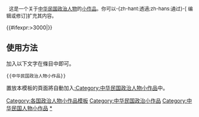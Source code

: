 <noinclude></noinclude><div class="notice metadata" id="stub" style="font-size: small;">{{Bio icon|Taiwan|30}}&nbsp;&nbsp;这是一个关于[[中华民国]][[:Category:中华民国政治人物|政治人物]]的[[Wikipedia:小作品|小作品]]。你可以-{zh-hant:透過;zh-hans:通过}-<span class="plainlinks">[{{fullurl:{{FULLPAGENAME}}|action=edit}} 编辑或修订]</span>扩充其内容。</div><includeonly>[[Category:中华民国政治人物小作品|{{PAGENAME}}]]{{#ifexpr:{{PAGESIZE:{{FULLPAGENAME}}|R}}>3000|[[Category:字数已超过3000字节的小作品|{{PAGENAME}}]]}}</includeonly><noinclude>

==使用方法==
加入以下文字在條目中即可。
<pre>{{中华民国政治人物小作品}}</pre>

置放本模板的頁面將自動加入[[:Category:中华民国政治人物小作品]]中。

[[Category:各国政治人物小作品模板]]
[[Category:中华民国政治小作品]]
[[Category:中华民国人物小作品]]
[[Category:中华民国政治人物小作品|*]]
</noinclude>